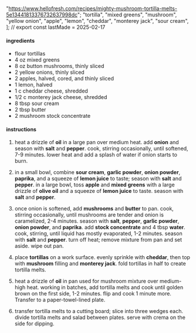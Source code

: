   "https://www.hellofresh.com/recipes/mighty-mushroom-tortilla-melts-5e13441813376732637998dc";
  "tortilla",
  "mixed greens",
  "mushroom",
  "yellow onion",
  "apple",
  "lemon",
  "cheddar",
  "monterey jack",
  "sour cream",
];
// export const lastMade = 2025-02-17

#### ingredients

- flour tortillas
- 4 oz mixed greens
- 8 oz button mushrooms, thinly sliced
- 2 yellow onions, thinly sliced
- 2 apples, halved, cored, and thinly sliced
- 1 lemon, halved
- 1 c cheddar cheese, shredded
- 1/2 c monterey jack cheese, shredded
- 8 tbsp sour cream
- 2 tbsp butter
- 2 mushroom stock concentrate

#### instructions

1. heat a drizzle of **oil** in a large pan over medium heat. add **onion** and season with **salt** and **pepper**. cook, stirring occasionally, until softened, 7-9 minutes. lower heat and add a splash of water if onion starts to burn.

2. in a small bowl, combine **sour cream**, **garlic powder**, **onion powder**, **paprika**, and a squeeze of **lemon juice** to taste; season with **salt** and **pepper**. in a large bowl, toss **apple** and **mixed greens** with a large drizzle of **olive oil** and a squeeze of **lemon juice** to taste. season with **salt** and **pepper**.

3. once onion is softened, add **mushrooms** and **butter** to pan. cook, stirring occasionally, until mushrooms are tender and onion is caramelized, 2-4 minutes. season with **salt**, **pepper**, **garlic powder**, **onion powder**, and **paprika**. add **stock concentrate** and 4 tbsp **water**. cook, stirring, until liquid has mostly evaporated, 1-2 minutes. season with **salt** and **pepper**. turn off heat; remove mixture from pan and set aside. wipe out pan.

4. place **tortillas** on a work surface. evenly sprinkle with **cheddar**, then top with **mushroom** filling and **monterey jack**. fold tortillas in half to create tortilla melts.

5. heat a drizzle of **oil** in pan used for mushroom mixture over medium-high heat. working in batches, add tortilla melts and cook until golden brown on the first side, 1-2 minutes. flip and cook 1 minute more. Transfer to a paper-towel-lined plate.

6. transfer tortilla melts to a cutting board; slice into three wedges each. divide tortilla melts and salad between plates. serve with crema on the side for dipping.
